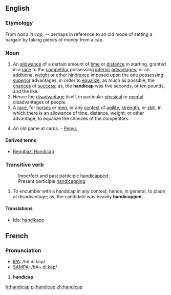 ==English==
===Etymology===
From ''hand in cap''; -- perhaps in reference to an old mode of setting a bargain by taking pieces of money from a cap.  

===Noun===
#An [[allowance]] of a certain amount of [[time]] or [[distance]] in starting, granted in a [[race]] to the [[competitor]] possessing [[inferior]] [[advantage]]s; or an additional [[weight]] or other [[hindrance]] imposed upon the one possessing [[superior]] advantages, in order to [[equalize]], as much as possible, the [[chances]] of [[success]]; as, the '''handicap''' was five seconds, or ten pounds, and the like.
#Hence the [[disadvantage]] itself, in particular [[physical]] or [[mental]] disadvantages of people.
#A [[race]], for [[horses]] or [[men]], or any [[contest]] of [[agility]], [[strength]], or [[skill]], in which there is an allowance of time, distance, weight, or other advantage, to equalize the chances of the competitors.
#{{obsolete}} An old game at cards. - [[Pepys]]

====Derived terms====
* [[Benghazi Handicap]]

===Transitive verb===
:Imperfect and past participle [[handicapped]] ; 
:Present participle [[handicapping]]
#To encumber with a handicap in any contest; hence, in general, to place at disadvantage; as, the candidate was heavily '''handicapped'''.

====Translations====
{{top}}
* Ido: [[handikapo]]
{{bottom}}

==French==

===Pronunciation===
*[[w:IPA|IPA]]: /hɑ̃.di.kap/
*[[w:SAMPA|SAMPA]]: /hA~.di.kap/

# '''handicap''' {{m}}

[[fr:handicap]]
[[pl:handicap]]
[[zh:handicap]]